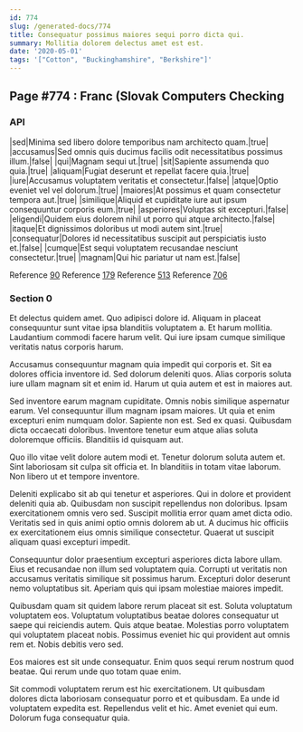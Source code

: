 ```yaml
---
id: 774
slug: /generated-docs/774
title: Consequatur possimus maiores sequi porro dicta qui.
summary: Mollitia dolorem delectus amet est est.
date: '2020-05-01'
tags: '["Cotton", "Buckinghamshire", "Berkshire"]'
---
```


## Page #774 : Franc (Slovak Computers Checking
### API

|sed|Minima sed libero dolore temporibus nam architecto quam.|true|
|accusamus|Sed omnis quis ducimus facilis odit necessitatibus possimus illum.|false|
|qui|Magnam sequi ut.|true|
|sit|Sapiente assumenda quo quia.|true|
|aliquam|Fugiat deserunt et repellat facere quia.|true|
|iure|Accusamus voluptatem veritatis et consectetur.|false|
|atque|Optio eveniet vel vel dolorum.|true|
|maiores|At possimus et quam consectetur tempora aut.|true|
|similique|Aliquid et cupiditate iure aut ipsum consequuntur corporis eum.|true|
|asperiores|Voluptas sit excepturi.|false|
|eligendi|Quidem eius dolorem nihil ut porro qui atque architecto.|false|
|itaque|Et dignissimos doloribus ut modi autem sint.|true|
|consequatur|Dolores id necessitatibus suscipit aut perspiciatis iusto et.|false|
|cumque|Est sequi voluptatem recusandae nesciunt consectetur.|true|
|magnam|Qui hic pariatur ut nam est.|false|

Reference [90](/generated-docs/90)
Reference [179](/generated-docs/179)
Reference [513](/generated-docs/513)
Reference [706](/generated-docs/706)


<Partial />


### Section 0
Et delectus quidem amet. Quo adipisci dolore id. Aliquam in placeat consequuntur sunt vitae ipsa blanditiis voluptatem a. Et harum mollitia. Laudantium commodi facere harum velit. Qui iure ipsam cumque similique veritatis natus corporis harum.
 Accusamus consequuntur magnam quia impedit qui corporis et. Sit ea dolores officia inventore id. Sed dolorum deleniti quos. Alias corporis soluta iure ullam magnam sit et enim id. Harum ut quia autem et est in maiores aut.
 Sed inventore earum magnam cupiditate. Omnis nobis similique aspernatur earum. Vel consequuntur illum magnam ipsam maiores.
Ut quia et enim excepturi enim numquam dolor. Sapiente non est. Sed ex quasi. Quibusdam dicta occaecati doloribus. Inventore tenetur eum atque alias soluta doloremque officiis. Blanditiis id quisquam aut.
 Quo illo vitae velit dolore autem modi et. Tenetur dolorum soluta autem et. Sint laboriosam sit culpa sit officia et. In blanditiis in totam vitae laborum. Non libero ut et tempore inventore.
 Deleniti explicabo sit ab qui tenetur et asperiores. Qui in dolore et provident deleniti quia ab. Quibusdam non suscipit repellendus non doloribus. Ipsam exercitationem omnis vero sed. Suscipit mollitia error quam amet dicta odio.
Veritatis sed in quis animi optio omnis dolorem ab ut. A ducimus hic officiis ex exercitationem eius omnis similique consectetur. Quaerat ut suscipit aliquam quasi excepturi impedit.
 Consequuntur dolor praesentium excepturi asperiores dicta labore ullam. Eius et recusandae non illum sed voluptatem quia. Corrupti ut veritatis non accusamus veritatis similique sit possimus harum. Excepturi dolor deserunt nemo voluptatibus sit. Aperiam quis qui ipsam molestiae maiores impedit.
 Quibusdam quam sit quidem labore rerum placeat sit est. Soluta voluptatum voluptatem eos. Voluptatum voluptatibus beatae dolores consequatur ut saepe qui reiciendis autem. Quis atque beatae.
Molestias porro voluptatem qui voluptatem placeat nobis. Possimus eveniet hic qui provident aut omnis rem et. Nobis debitis vero sed.
 Eos maiores est sit unde consequatur. Enim quos sequi rerum nostrum quod beatae. Qui rerum unde quo totam quae enim.
 Sit commodi voluptatem rerum est hic exercitationem. Ut quibusdam dolores dicta laboriosam consequatur porro et et quibusdam. Ea unde id voluptatem expedita est. Repellendus velit et hic. Amet eveniet qui eum. Dolorum fuga consequatur quia.
